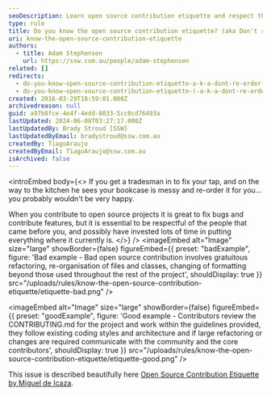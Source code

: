 ```yaml
---
seoDescription: Learn open source contribution etiquette and respect the work of others by following guidelines and maintaining coding styles.
type: rule
title: Do you know the open source contribution etiquette? (aka Don't re-order my house when fixing my tap)
uri: know-the-open-source-contribution-etiquette
authors:
  - title: Adam Stephensen
    url: https://ssw.com.au/people/adam-stephensen
related: []
redirects:
  - do-you-know-open-source-contribution-etiquette-a-k-a-dont-re-order-my-house-when-you-fix-my-tap
  - do-you-know-open-source-contribution-etiquette-(-a-k-a-dont-re-order-my-house-when-you-fix-my-tap)
created: 2016-03-29T18:59:01.000Z
archivedreason: null
guid: a97b8fce-4e4f-4edd-8033-5cc0cd76493a
lastUpdated: 2024-06-08T03:27:17.000Z
lastUpdatedBy: Brady Stroud [SSW]
lastUpdatedByEmail: bradystroud@ssw.com.au
createdBy: TiagoAraujo
createdByEmail: TiagoAraujo@ssw.com.au
isArchived: false
---
```


<introEmbed
  body={<>
If you get a tradesman in to fix your tap, and on the way to the kitchen he sees your bookcase is messy and re-order it for you... you probably wouldn't be very happy.

When you contribute to open source projects it is great to fix bugs and contribute features, but it is essential to be respectful of the people that came before you, and possibly have invested lots of time in putting everything where it currently is.
  </>}
/>
<imageEmbed
  alt="Image"
  size="large"
  showBorder={false}
  figureEmbed={{
    preset: "badExample",
    figure: 'Bad example - Bad open source contribution involves gratuitous refactoring, re-organisation of files and classes, changing of formatting beyond those used throughout the rest of the project',
    shouldDisplay: true
  }}
  src="/uploads/rules/know-the-open-source-contribution-etiquette/etiquette-bad.png"
/>

<imageEmbed
  alt="Image"
  size="large"
  showBorder={false}
  figureEmbed={{
    preset: "goodExample",
    figure: 'Good example - Contributors review the CONTRIBUTING.md for the project and work within the guidelines provided, they follow existing coding styles and architecture and if large refactoring or changes are required communicate with the community and the core contributors',
    shouldDisplay: true
  }}
  src="/uploads/rules/know-the-open-source-contribution-etiquette/etiquette-good.png"
/>

This issue is described beautifully here [Open Source Contribution Etiquette by Miguel de Icaza](https://tirania.org/blog/archive/2010/Dec-31.html).

